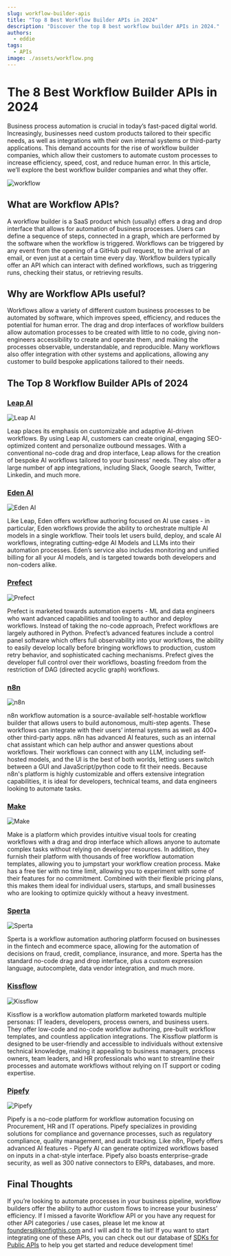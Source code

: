 ```yaml
---
slug: workflow-builder-apis
title: "Top 8 Best Workflow Builder APIs in 2024"
description: "Discover the top 8 best workflow builder APIs in 2024."
authors:
  - eddie
tags:
  - APIs
image: ./assets/workflow.png
---
```


# The 8 Best Workflow Builder APIs in 2024

Business process automation is crucial in today’s fast-paced digital world. Increasingly, businesses need custom products tailored to their specific needs, as well as integrations with their own internal systems or third-party applications. This demand accounts for the rise of workflow builder companies, which allow their customers to automate custom processes to increase efficiency, speed, cost, and reduce human error. In this article, we’ll explore the best workflow builder companies and what they offer.

![workflow](./assets/workflow.png)

## What are Workflow APIs?

A workflow builder is a SaaS product which (usually) offers a drag and drop interface that allows for automation of business processes. Users can define a sequence of steps, connected in a graph, which are performed by the software when the workflow is triggered. Workflows can be triggered by any event from the opening of a GitHub pull request, to the arrival of an email, or even just at a certain time every day. Workflow builders typically offer an API which can interact with defined workflows, such as triggering runs, checking their status, or retrieving results.

## Why are Workflow APIs useful?

Workflows allow a variety of different custom business processes to be automated by software, which improves speed, efficiency, and reduces the potential for human error. The drag and drop interfaces of workflow builders allow automation processes to be created with little to no code, giving non-engineers accessibility to create and operate them, and making the processes observable, understandable, and reproducible. Many workflows also offer integration with other systems and applications, allowing any customer to build bespoke applications tailored to their needs. 

## The Top 8 Workflow Builder APIs of 2024

### [Leap AI](https://www.tryleap.ai/)

![Leap AI](./assets/leap.png)

Leap places its emphasis on customizable and adaptive AI-driven workflows. By using Leap AI, customers can create original, engaging SEO-optimized content and personalize outbound messages. With a conventional no-code drag and drop interface, Leap allows for the creation of bespoke AI workflows tailored to your business’ needs. They also offer a large number of app integrations, including Slack, Google search, Twitter, Linkedin, and much more. 

### [Eden AI](https://www.edenai.co/)

![Eden AI](./assets/eden.png)

Like Leap, Eden offers workflow authoring focused on AI use cases - in particular, Eden workflows provide the ability to orchestrate multiple AI models in a single workflow. Their tools let users build, deploy, and scale AI workflows, integrating cutting-edge AI Models and LLMs into their automation processes. Eden’s service also includes monitoring and unified billing for all your AI models, and is targeted towards both developers and non-coders alike.

### [Prefect](https://www.prefect.io/)

![Prefect](./assets/prefect.png)

Prefect is marketed towards automation experts - ML and data engineers who want advanced capabilities and tooling to author and deploy workflows. Instead of taking the no-code approach, Prefect workflows are largely authored in Python. Prefect’s advanced features include a control panel software which offers full observability into your workflows, the ability to easily develop locally before bringing workflows to production, custom retry behavior, and sophisticated caching mechanisms. Prefect gives the developer full control over their workflows, boasting freedom from the restriction of DAG (directed acyclic graph) workflows.

### [n8n](https://n8n.io/)

![n8n](./assets/n8n.png)

n8n workflow automation is a source-available self-hostable workflow builder that allows users to build autonomous, multi-step agents. These workflows can integrate with their users’ internal systems as well as 400+ other third-party apps. n8n has advanced AI features, such as an internal chat assistant which can help author and answer questions about workflows. Their workflows can connect with any LLM, including self-hosted models, and the UI is the best of both worlds, letting users switch between a GUI and JavaScript/python code to fit their needs. Because n8n's platform is highly customizable and offers extensive integration capabilities, it is ideal for developers, technical teams, and data engineers looking to automate tasks.

### [Make](https://www.make.com/en)

![Make](./assets/make.png)

Make is a platform which provides intuitive visual tools for creating workflows with a drag and drop interface which allows anyone to automate complex tasks without relying on developer resources. In addition, they furnish their platform with thousands of free workflow automation templates, allowing you to jumpstart your workflow creation process. Make has a free tier with no time limit, allowing you to experiment with some of their features for no commitment. Combined with their flexible pricing plans, this makes them ideal for individual users, startups, and small businesses who are looking to optimize quickly without a heavy investment.

### [Sperta](https://www.sperta.com/)

![Sperta](./assets/sperta.png)

Sperta is a workflow automation authoring platform focused on businesses in the fintech and ecommerce space, allowing for the automation of decisions on fraud, credit, compliance, insurance, and more. Sperta has the standard no-code drag and drop interface, plus a custom expression language, autocomplete, data vendor integration, and much more.  

### [Kissflow](https://kissflow.com/)

![Kissflow](./assets/kissflow.png)

Kissflow is a workflow automation platform marketed towards multiple personas: IT leaders, developers, process owners, and business users. They offer low-code and no-code workflow authoring, pre-built workflow templates, and countless application integrations. The Kissflow platform is designed to be user-friendly and accessible to individuals without extensive technical knowledge, making it appealing to business managers, process owners, team leaders, and HR professionals who want to streamline their processes and automate workflows without relying on IT support or coding expertise.

### [Pipefy](https://www.pipefy.com/)

![Pipefy](./assets/pipefy.png)

Pipefy is a no-code platform for workflow automation focusing on Procurement, HR and IT operations. Pipefy specializes in providing solutions for compliance and governance processes, such as regulatory compliance, quality management, and audit tracking.  Like n8n, Pipefy offers advanced AI features - Pipefy AI can generate optimized workflows based on inputs in a chat-style interface. Pipefy also boasts enterprise-grade security, as well as 300 native connectors to ERPs, databases, and more. 

## Final Thoughts

If you’re looking to automate processes in your business pipeline, workflow builders offer the ability to author custom flows to increase your business’ efficiency. If I missed a favorite Workflow API or you have any request for other API categories / use cases, please let me know at founders@konfigthis.com and I will add it to the list! If you want to start integrating one of these APIs, you can check out our database of [SDKs for Public APIs](https://konfigthis.com/sdk/category/all) to help you get started and reduce development time!